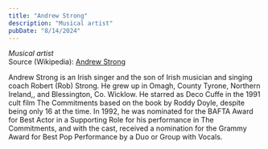 ```yaml
---
title: "Andrew Strong"
description: "Musical artist"
pubDate: "8/14/2024"
---
```


*Musical artist*  
Source (Wikipedia): [Andrew Strong][1]

Andrew Strong is an Irish singer and the son of Irish musician and singing coach Robert (Rob) Strong. He grew up in Omagh, County Tyrone, Northern Ireland,, and Blessington, Co. Wicklow. He starred as Deco Cuffe in the 1991 cult film The Commitments based on the book by Roddy Doyle, despite being only 16 at the time. In 1992, he was nominated for the BAFTA Award for Best Actor in a Supporting Role for his performance in The Commitments, and with the cast, received a nomination for the Grammy Award for Best Pop Performance by a Duo or Group with Vocals.

[1]: https://en.wikipedia.org/wiki/Andrew_Strong
